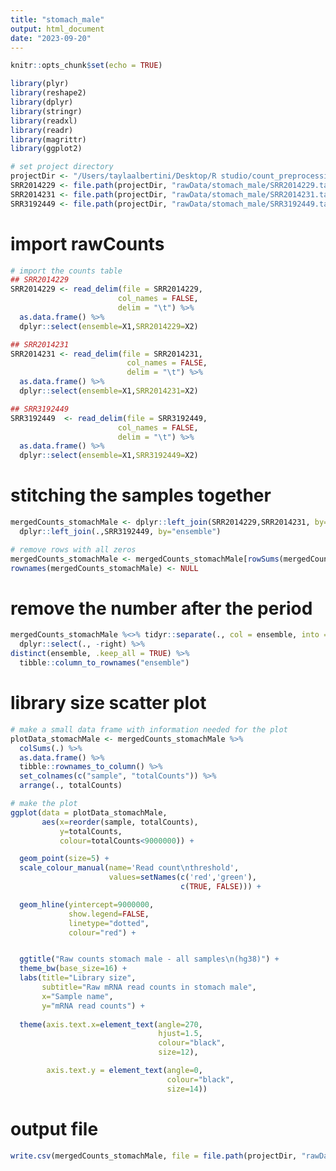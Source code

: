 ```yaml
---
title: "stomach_male"
output: html_document
date: "2023-09-20"
---
```


```r
knitr::opts_chunk$set(echo = TRUE)
```

```r
library(plyr)
library(reshape2)
library(dplyr)
library(stringr)
library(readxl)
library(readr)
library(magrittr)
library(ggplot2)

# set project directory
projectDir <- "/Users/taylaalbertini/Desktop/R studio/count_preprocessing"
SRR2014229 <- file.path(projectDir, "rawData/stomach_male/SRR2014229.tab")
SRR2014231 <- file.path(projectDir, "rawData/stomach_male/SRR2014231.tab")
SRR3192449 <- file.path(projectDir, "rawData/stomach_male/SRR3192449.tab")
```

# import rawCounts
```r
# import the counts table
## SRR2014229
SRR2014229 <- read_delim(file = SRR2014229,
                        col_names = FALSE,
                        delim = "\t") %>%
  as.data.frame() %>%
  dplyr::select(ensemble=X1,SRR2014229=X2)

## SRR2014231
SRR2014231 <- read_delim(file = SRR2014231,
                          col_names = FALSE,
                          delim = "\t") %>%
  as.data.frame() %>%
  dplyr::select(ensemble=X1,SRR2014231=X2)

## SRR3192449
SRR3192449  <- read_delim(file = SRR3192449,
                        col_names = FALSE,
                        delim = "\t") %>%
  as.data.frame() %>%
  dplyr::select(ensemble=X1,SRR3192449=X2)
```

# stitching the samples together
```r
mergedCounts_stomachMale <- dplyr::left_join(SRR2014229,SRR2014231, by="ensemble") %>%
  dplyr::left_join(.,SRR3192449, by="ensemble")

# remove rows with all zeros
mergedCounts_stomachMale <- mergedCounts_stomachMale[rowSums(mergedCounts_stomachMale[,-1])>0,] 
rownames(mergedCounts_stomachMale) <- NULL
```

# remove the number after the period
```r
mergedCounts_stomachMale %<>% tidyr::separate(., col = ensemble, into = c("ensemble", "right")) %>%
  dplyr::select(., -right) %>%
distinct(ensemble, .keep_all = TRUE) %>%
  tibble::column_to_rownames("ensemble")
```

# library size scatter plot 
```r
# make a small data frame with information needed for the plot
plotData_stomachMale <- mergedCounts_stomachMale %>%
  colSums(.) %>%
  as.data.frame() %>%
  tibble::rownames_to_column() %>%
  set_colnames(c("sample", "totalCounts")) %>%
  arrange(., totalCounts)

# make the plot
ggplot(data = plotData_stomachMale,
       aes(x=reorder(sample, totalCounts),
           y=totalCounts,
           colour=totalCounts<9000000)) +

  geom_point(size=5) +
  scale_colour_manual(name='Read count\nthreshold',
                      values=setNames(c('red','green'),
                                      c(TRUE, FALSE))) +

  geom_hline(yintercept=9000000,
             show.legend=FALSE,
             linetype="dotted",
             colour="red") +


  ggtitle("Raw counts stomach male - all samples\n(hg38)") +
  theme_bw(base_size=16) +
  labs(title="Library size",
       subtitle="Raw mRNA read counts in stomach male",
       x="Sample name",
       y="mRNA read counts") +
  
  theme(axis.text.x=element_text(angle=270,
                                 hjust=1.5,
                                 colour="black",
                                 size=12),

        axis.text.y = element_text(angle=0,
                                   colour="black",
                                   size=14))
```

# output file
```r
write.csv(mergedCounts_stomachMale, file = file.path(projectDir, "rawData/combinedRaw/rawCounts_stomachMale.csv"))
```